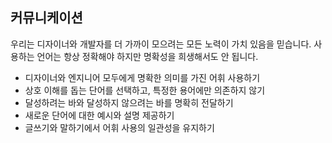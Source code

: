 
<Meta title="기여하기/기본 지침/커뮤니케이션" />

## 커뮤니케이션

우리는 디자이너와 개발자를 더 가까이 모으려는 모든 노력이 가치 있음을 믿습니다. 사용하는 언어는 항상 정확해야 하지만 명확성을 희생해서도 안 됩니다.

* 디자이너와 엔지니어 모두에게 명확한 의미를 가진 어휘 사용하기
* 상호 이해를 돕는 단어를 선택하고, 특정한 용어에만 의존하지 않기
* 달성하려는 바와 달성하지 않으려는 바를 명확히 전달하기
* 새로운 단어에 대한 예시와 설명 제공하기
* 글쓰기와 말하기에서 어휘 사용의 일관성을 유지하기
